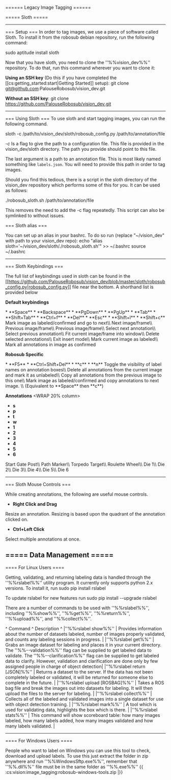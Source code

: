 
====== Legacy Image Tagging ======


===== Sloth =====

----
=== Setup ===
In order to tag images, we use a piece of software called Sloth. To install it from the robosub debian repository, run the following command:

  sudo aptitude install sloth
  
Now that you have sloth, you need to clone the ''%%vision_dev%%'' repository. To do that, run this command wherever you want to clone it:

**Using an SSH key** (Do this if you have completed the [[cs:getting_started:start|Getting Started]] setup):
  git clone git@github.com:PalouseRobosub/vision_dev.git
  
**Without an SSH key**:
  git clone https://github.com/PalouseRobosub/vision_dev.git

----
=== Using Sloth ===
To use sloth and start tagging images, you can run the following command.

  sloth -c /path/to/vision_dev/sloth/robosub_config.py /path/to/annotation/file

*-c* Is a flag to give the path to a configuration file. This file is provided in the vision_dev/sloth directory. The path you provide should point to this file.

The last argument is a path to an annotation file. This is most likely named something like `labels.json`. You will need to provide this path in order to tag images.

Should you find this tedious, there is a script in the sloth directory of the vision_dev repository which performs some of this for you. It can be used as follows:

  ./robosub_sloth.sh /path/to/annotation/file

This removes the need to add the -c flag repeatedly. This script can also be symlinked to without issues.

=== Sloth alias ===

You can set up an alias in your bashrc. To do so run (replace "~/vision_dev" with path to your vision_dev repo):
   echo "alias sloth='~/vision_dev/sloth/./robosub_sloth.sh'" >> ~/.bashrc
   source ~/.bashrc

----

=== Sloth Keybindings ===

The full list of keybindings used in sloth can be found in the [[https://github.com/PalouseRobosub/vision_dev/blob/master/sloth/robosub_config.py|robosub_config.py]] file near the bottom. A shorthand list is provided below

**__Default keybindings__**

<WRAP group>
<WRAP 20% column>
  * **Space**
  * **Backspace**
  * **PgDown**
  * **PgUp**
  * **Tab**
  * **Shift+Tab**
  * **Ctrl+f**
  * **Del**
  * **Esc**
  * **Shift+l**
  * **Shift+c**
</WRAP>
<WRAP column>
Mark image as labeled/confirmed and go to next\\
Next image/frame\\
Previous image/frame\\
Previous image/frame\\
Select next annotation\\
Select previous annotation\\
Fit current image/frame into window\\
Delete selected annotations\\
Exit insert mode\\
Mark current image as labeled\\
Mark all annotations in image as confirmed
</WRAP>
</WRAP>


**__Robosub Specific__**

<WRAP group>
<WRAP 20% column>
  * **F5**
  * **Ctrl+Shift+Del**
  * **c**
  * **n**
</WRAP>
<WRAP column>
Toggle the visibility of label names on annotation boxes\\
Delete all annotations from the current image and mark it as unlabeled\\
Copy all annotations from the previous image to this one\\
Mark image as labeled/confirmed and copy annotations to next image. \\
(Equivalent to **Space** then **c**)
</WRAP>
</WRAP>

**__Annotations__**
<WRAP group>
<WRAP 20% column>
  * **s**
  * **p**
  * **t**
  * **w**
  * **1**
  * **2**
  * **3**
  * **4**
  * **5**
  * **6**
</WRAP>
<WRAP column>
Start Gate Post\\
Path Marker\\
Torpedo Target\\
Roulette Wheel\\
Die 1\\
Die 2\\
Die 3\\
Die 4\\
Die 5\\
Die 6
</WRAP>
</WRAP>

----
=== Sloth Mouse Controls ===

While creating annotations, the following are useful mouse controls.


  * **Right Click and Drag**

<WRAP indent>
<WRAP indent>
Resize an annotation. Resizing is based upon the quadrant of the annotation clicked on.
</WRAP>
</WRAP>

  * **Ctrl+Left Click**

<WRAP indent>
<WRAP indent>
Select multiple annotations at once.
</WRAP>
</WRAP>

===== Data Management =====
----
==== For Linux Users ====

Getting, validating, and returning labeling data is handled through the ''%%rslabel%%'' utility program. It currently only supports python 2.x versions. To install it, run
  sudo pip install rslabel
  
To update rslabel for new features run
  sudo pip install --upgrade rslabel

There are a number of commands to be used with ''%%rslabel%%'', including ''%%show%%'', ''%%get%%'', ''%%return%%'', ''%%upload%%'', and ''%%collect%%''.


^ Command             ^ Description ^
|''%%rslabel show%%'' | Provides information about the number of datasets labeled, number of images properly validated, and counts any labeling sessions in progress. |
|''%%rslabel get%%''  | Grabs an image dataset for labeling and places it in your current directory. The ''%%--validation%%'' flag can be supplied to get labeled data to validate. The ''%%--clarification%%'' flag can be supplied to get labeled data to clarify. However, validation and clarification are done only by few assigned people in charge of object detection|
|''%%rslabel return [JSON]%%'' | Returns a dataset to the server. If the data has not been completely labeled or validated, it will be returned for someone else to complete in the future. |
|''%%rslabel upload [ROSBAG]%%'' | Takes a ROS bag file and break the images out into datasets for labeling. It will then upload the files to the server for labeling. |
|''%%rslabel collect%%'' | Collects all of the labeled and validated images into a single dataset for use with object detection training. |
|''%%rslabel mark%%'' | A tool which is used for validating data, highlights the box which is there. |
|''%%rslabel stats%%'' | This command will show scoreboard table: how many images labeled, how many labels added, how many images validated and how many labels validated. |

----
==== For Windows Users ====

People who want to label on Windows you can use this tool to check, download and upload labels. To use this just extract the folder in zip anywhere and run ''%%WindowsSftp.exe%%'', remember that ''%%.dll%%'' file must be in the same folder as ''%%.exe%%'' {{ :cs:vision:image_tagging:robosub-windows-tools.zip |}}

